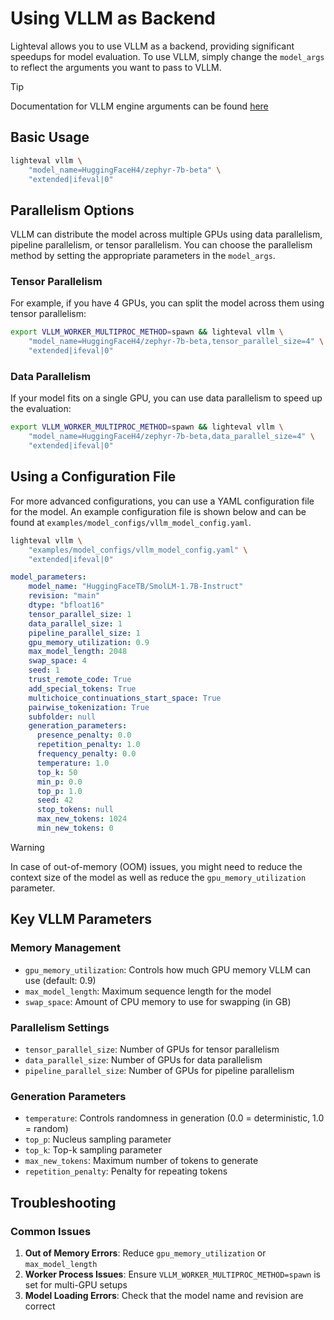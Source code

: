 # Using VLLM as Backend

Lighteval allows you to use VLLM as a backend, providing significant speedups for model evaluation.
To use VLLM, simply change the `model_args` to reflect the arguments you want to pass to VLLM.

> [!TIP]
> Documentation for VLLM engine arguments can be found [here](https://docs.vllm.ai/en/latest/serving/engine_args.html)

## Basic Usage

```bash
lighteval vllm \
    "model_name=HuggingFaceH4/zephyr-7b-beta" \
    "extended|ifeval|0"
```

## Parallelism Options

VLLM can distribute the model across multiple GPUs using data parallelism, pipeline parallelism, or tensor parallelism.
You can choose the parallelism method by setting the appropriate parameters in the `model_args`.

### Tensor Parallelism

For example, if you have 4 GPUs, you can split the model across them using tensor parallelism:

```bash
export VLLM_WORKER_MULTIPROC_METHOD=spawn && lighteval vllm \
    "model_name=HuggingFaceH4/zephyr-7b-beta,tensor_parallel_size=4" \
    "extended|ifeval|0"
```

### Data Parallelism

If your model fits on a single GPU, you can use data parallelism to speed up the evaluation:

```bash
export VLLM_WORKER_MULTIPROC_METHOD=spawn && lighteval vllm \
    "model_name=HuggingFaceH4/zephyr-7b-beta,data_parallel_size=4" \
    "extended|ifeval|0"
```

## Using a Configuration File

For more advanced configurations, you can use a YAML configuration file for the model.
An example configuration file is shown below and can be found at `examples/model_configs/vllm_model_config.yaml`.

```bash
lighteval vllm \
    "examples/model_configs/vllm_model_config.yaml" \
    "extended|ifeval|0"
```

```yaml
model_parameters:
    model_name: "HuggingFaceTB/SmolLM-1.7B-Instruct"
    revision: "main"
    dtype: "bfloat16"
    tensor_parallel_size: 1
    data_parallel_size: 1
    pipeline_parallel_size: 1
    gpu_memory_utilization: 0.9
    max_model_length: 2048
    swap_space: 4
    seed: 1
    trust_remote_code: True
    add_special_tokens: True
    multichoice_continuations_start_space: True
    pairwise_tokenization: True
    subfolder: null
    generation_parameters:
      presence_penalty: 0.0
      repetition_penalty: 1.0
      frequency_penalty: 0.0
      temperature: 1.0
      top_k: 50
      min_p: 0.0
      top_p: 1.0
      seed: 42
      stop_tokens: null
      max_new_tokens: 1024
      min_new_tokens: 0
```

> [!WARNING]
> In case of out-of-memory (OOM) issues, you might need to reduce the context size of the
> model as well as reduce the `gpu_memory_utilization` parameter.


## Key VLLM Parameters

### Memory Management
- `gpu_memory_utilization`: Controls how much GPU memory VLLM can use (default: 0.9)
- `max_model_length`: Maximum sequence length for the model
- `swap_space`: Amount of CPU memory to use for swapping (in GB)

### Parallelism Settings
- `tensor_parallel_size`: Number of GPUs for tensor parallelism
- `data_parallel_size`: Number of GPUs for data parallelism
- `pipeline_parallel_size`: Number of GPUs for pipeline parallelism

### Generation Parameters
- `temperature`: Controls randomness in generation (0.0 = deterministic, 1.0 = random)
- `top_p`: Nucleus sampling parameter
- `top_k`: Top-k sampling parameter
- `max_new_tokens`: Maximum number of tokens to generate
- `repetition_penalty`: Penalty for repeating tokens

## Troubleshooting

### Common Issues

1. **Out of Memory Errors**: Reduce `gpu_memory_utilization` or `max_model_length`
2. **Worker Process Issues**: Ensure `VLLM_WORKER_MULTIPROC_METHOD=spawn` is set for multi-GPU setups
3. **Model Loading Errors**: Check that the model name and revision are correct
